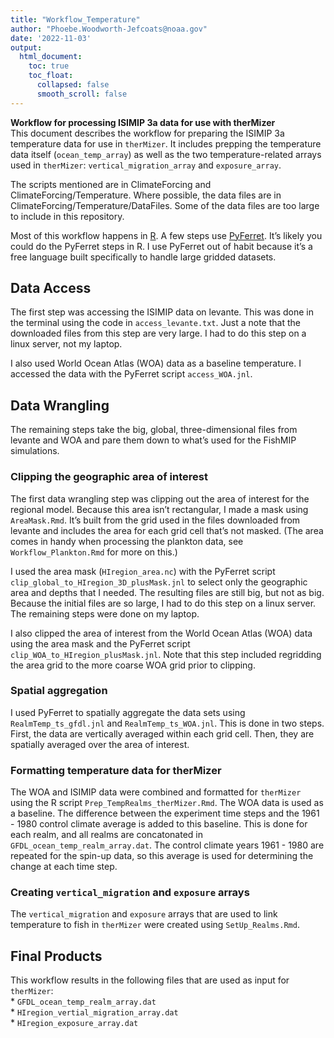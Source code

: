 ```yaml
---
title: "Workflow_Temperature"
author: "Phoebe.Woodworth-Jefcoats@noaa.gov"
date: '2022-11-03'
output: 
  html_document:
    toc: true
    toc_float: 
      collapsed: false
      smooth_scroll: false
---
```


__Workflow for processing ISIMIP 3a data for use with therMizer__  
This document describes the workflow for preparing the ISIMIP 3a temperature data for use in `therMizer`.  It includes prepping the temperature data itself (`ocean_temp_array`) as well as the two temperature-related arrays used in `therMizer`: `vertical_migration_array` and `exposure_array`.  

The scripts mentioned are in ClimateForcing and ClimateForcing/Temperature.  Where possible, the data files are in ClimateForcing/Temperature/DataFiles.  Some of the data files are too large to include in this repository.

Most of this workflow happens in [R](https://www.r-project.org/).  A few steps use [PyFerret](https://ferret.pmel.noaa.gov/Ferret/).  It's likely you could do the PyFerret steps in R.  I use PyFerret out of habit because it's a free language built specifically to handle large gridded datasets. 

## Data Access
The first step was accessing the ISIMIP data on levante.  This was done in the terminal using the code in `access_levante.txt`.  Just a note that the downloaded files from this step are very large.  I had to do this step on a linux server, not my laptop.

I also used World Ocean Atlas (WOA) data as a baseline temperature.  I accessed the data with the PyFerret script `access_WOA.jnl`. 

## Data Wrangling
The remaining steps take the big, global, three-dimensional files from levante and WOA and pare them down to what's used for the FishMIP simulations.

### Clipping the geographic area of interest
The first data wrangling step was clipping out the area of interest for the regional model.  Because this area isn't rectangular, I made a mask using `AreaMask.Rmd`.  It's built from the grid used in the files downloaded from levante and includes the area for each grid cell that's not masked.  (The area comes in handy when processing the plankton data, see `Workflow_Plankton.Rmd` for more on this.)  

I used the area mask (`HIregion_area.nc`) with the PyFerret script `clip_global_to_HIregion_3D_plusMask.jnl` to select only the geographic area and depths that I needed.  The resulting files are still big, but not as big.  Because the initial files are so large, I had to do this step on a linux server.  The remaining steps were done on my laptop.

I also clipped the area of interest from the World Ocean Atlas (WOA) data using the area mask and the PyFerret script `clip_WOA_to_HIregion_plusMask.jnl`.  Note that this step included regridding the area grid to the more coarse WOA grid prior to clipping.

### Spatial aggregation
I used PyFerret to spatially aggregate the data sets using `RealmTemp_ts_gfdl.jnl` and `RealmTemp_ts_WOA.jnl`.  This is done in two steps.  First, the data are vertically averaged within each grid cell.  Then, they are spatially averaged over the area of interest.  

### Formatting temperature data for therMizer
The WOA and ISIMIP data were combined and formatted for `therMizer` using the R script `Prep_TempRealms_therMizer.Rmd`.  The WOA data is used as a baseline.  The difference between the experiment time steps and the 1961 - 1980 control climate average is added to this baseline.  This is done for each realm, and all realms are concatonated in `GFDL_ocean_temp_realm_array.dat`.  The control climate years 1961 - 1980 are repeated for the spin-up data, so this average is used for determining the change at each time step.  

### Creating `vertical_migration` and `exposure` arrays
The `vertical_migration` and `exposure` arrays that are used to link temperature to fish in `therMizer` were created using `SetUp_Realms.Rmd`.

## Final Products
This workflow results in the following files that are used as input for `therMizer`:  
* `GFDL_ocean_temp_realm_array.dat`  
* `HIregion_vertial_migration_array.dat`  
* `HIregion_exposure_array.dat`
